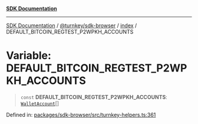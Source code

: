 [**SDK Documentation**](../../../../README.mdx)

***

[SDK Documentation](../../../../packages.mdx) / [@turnkey/sdk-browser](../../README.mdx) / [index](../README.mdx) / DEFAULT\_BITCOIN\_REGTEST\_P2WPKH\_ACCOUNTS

# Variable: DEFAULT\_BITCOIN\_REGTEST\_P2WPKH\_ACCOUNTS

> `const` **DEFAULT\_BITCOIN\_REGTEST\_P2WPKH\_ACCOUNTS**: [`WalletAccount`](../interfaces/WalletAccount.mdx)[]

Defined in: [packages/sdk-browser/src/turnkey-helpers.ts:361](https://github.com/tkhq/sdk/blob/e1b1a69bdd608320aaf03cc2dbbf68dc0c52b28d/packages/sdk-browser/src/turnkey-helpers.ts#L361)
